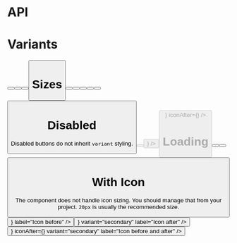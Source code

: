
<Meta title="Button" component={Button} />

# API

<Props of={Button} />

# Variants

<Preview>
  <Story name="Variants">
    <Box flex justifyContent="evenly">
      <Button label="Primary" />
      <Button label="Secondary" variant="secondary" />
      <Button label="Danger" variant="danger" />
      <Button label="Minimal" variant="minimal" />
    </Box>
  </Story>
</Preview>

# Sizes

<Preview>
  <Story name="Size">
    <div>
      <Box flex justifyContent="evenly">
        <Button label="Primary" size="small" />
        <Button label="Default" />
        <Button label="Primary" size="large" />
      </Box>
      <Button label="Block small" size="small" block />
      <div className="mt-2">
        <Button label="Block normal" block />
      </div>
      <div className="mt-2">
        <Button label="Block large" size="large" block />
      </div>
    </div>
  </Story>
</Preview>

# Disabled

Disabled buttons do not inherit `variant` styling.

<Preview>
  <Story name="Disabled">
    <Box flex justifyContent="around">
      <Button label="Disabled" disabled />
      <Button
        label="Disabled"
        disabled
        iconBefore={<ArrowUpOutline size={20} />}
      />
      <Button
        label="Disabled"
        disabled
        size="large"
        iconBefore={<ArrowUpOutline size={20} />}
        iconAfter={<ArrowUpOutline size={20} />}
      />
    </Box>
  </Story>
</Preview>

# Loading

<Preview>
  <Story name="Loading">
    <Box flex justifyContent="around">
      <Button label="Loading" isLoading={true} />
      <Button label="Loading" variant="secondary" isLoading={true} />
      <Button label="Loading" variant="danger" isLoading={true} />
    </Box>
  </Story>
</Preview>

# With Icon

The component does not handle icon sizing. You should manage that from your project. `20px` is usually the recommended size.

<Preview>
  <Story name="With Icon">
    <Box flex justifyContent="around">
      <Button iconBefore={<ArrowUpOutline size={20} />} label="Icon before" />
      <Button
        iconAfter={<ArrowUpOutline size={20} />}
        variant="secondary"
        label="Icon after"
      />
      <Button
        iconBefore={<ArrowUpOutline size={20} />}
        iconAfter={<ArrowUpOutline size={20} />}
        variant="secondary"
        label="Icon before and after"
      />
    </Box>
  </Story>
</Preview>